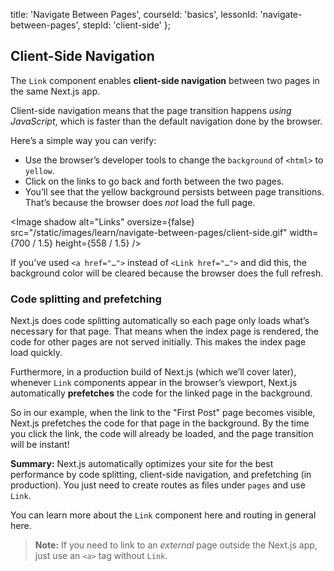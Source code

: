 
  title: 'Navigate Between Pages',
  courseId: 'basics',
  lessonId: 'navigate-between-pages',
  stepId: 'client-side'
};

## Client-Side Navigation

The `Link` component enables **client-side navigation** between two pages in the same Next.js app.

Client-side navigation means that the page transition happens _using JavaScript_, which is faster than the default navigation done by the browser.

Here’s a simple way you can verify:

- Use the browser’s developer tools to change the `background` of `<html>` to `yellow`.
- Click on the links to go back and forth between the two pages.
- You’ll see that the yellow background persists between page transitions. That’s because the browser does _not_ load the full page.

<Image
  shadow
  alt="Links"
  oversize={false}
  src="/static/images/learn/navigate-between-pages/client-side.gif"
  width={700 / 1.5}
  height={558 / 1.5}
/>

If you’ve used `<a href="…">` instead of `<Link href="…">` and did this, the background color will be cleared because the browser does the full refresh.

### Code splitting and prefetching

Next.js does code splitting automatically so each page only loads what’s necessary for that page. That means when the index page is rendered, the code for other pages are not served initially. This makes the index page load quickly.

Furthermore, in a production build of Next.js (which we’ll cover later), whenever `Link` components appear in the browser’s viewport, Next.js automatically **prefetches** the code for the linked page in the background.

So in our example, when the link to the "First Post" page becomes visible, Next.js prefetches the code for that page in the background. By the time you click the link, the code will already be loaded, and the page transition will be instant!

**Summary:** Next.js automatically optimizes your site for the best performance by code splitting, client-side navigation, and prefetching (in production). You just need to create routes as files under `pages` and use `Link`.

You can learn more about the `Link` component <Link href="https://nextjs.org/docs/api-reference/next/link"><a>here</a></Link> and routing in general <Link href="https://nextjs.org/docs/routing/introduction"><a>here</a></Link>.

> **Note:** If you need to link to an <em>external</em> page outside the Next.js app, just use an `<a>` tag without `Link`.

